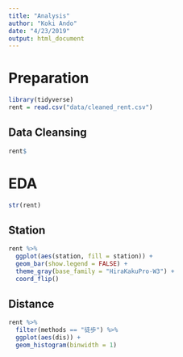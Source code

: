 ```yaml
---
title: "Analysis"
author: "Koki Ando"
date: "4/23/2019"
output: html_document
---
```


# Preparation

```r
library(tidyverse)
rent = read.csv("data/cleaned_rent.csv")
```

## Data Cleansing

```r
rent$
```


# EDA

```r
str(rent)
```

## Station

```r
rent %>% 
  ggplot(aes(station, fill = station)) +
  geom_bar(show.legend = FALSE) +
  theme_gray(base_family = "HiraKakuPro-W3") +
  coord_flip()
```

## Distance

```r
rent %>% 
  filter(methods == "徒歩") %>% 
  ggplot(aes(dis)) +
  geom_histogram(binwidth = 1)
```

